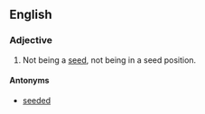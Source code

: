 ==English==

===Adjective===
{{en-adj|-}}

# {{sports}} Not being a [[seed]], not being in a seed position.

====Antonyms====
*[[seeded]]